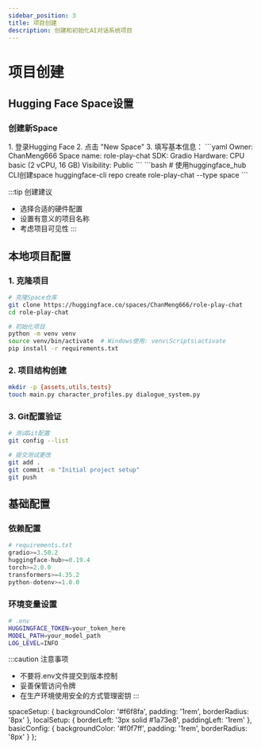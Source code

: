 ```yaml
---
sidebar_position: 3
title: 项目创建
description: 创建和初始化AI对话系统项目
---
```



# 项目创建

## Hugging Face Space设置

<div className="space-setup">

### 创建新Space

<Tabs>
  <TabItem value="ui" label="使用界面" default>
    1. 登录Hugging Face
    2. 点击 "New Space"
    3. 填写基本信息：
    ```yaml
    Owner: ChanMeng666
    Space name: role-play-chat
    SDK: Gradio
    Hardware: CPU basic (2 vCPU, 16 GB)
    Visibility: Public
    ```
  </TabItem>
  <TabItem value="cli" label="使用命令行">
    ```bash
    # 使用huggingface_hub CLI创建space
    huggingface-cli repo create role-play-chat --type space
    ```
  </TabItem>
</Tabs>

:::tip 创建建议
- 选择合适的硬件配置
- 设置有意义的项目名称
- 考虑项目可见性
:::

</div>

## 本地项目配置

<div className="local-setup">

### 1. 克隆项目
```bash
# 克隆Space仓库
git clone https://huggingface.co/spaces/ChanMeng666/role-play-chat
cd role-play-chat

# 初始化项目
python -m venv venv
source venv/bin/activate  # Windows使用: venv\Scripts\activate
pip install -r requirements.txt
```

### 2. 项目结构创建
```bash
mkdir -p {assets,utils,tests}
touch main.py character_profiles.py dialogue_system.py
```

### 3. Git配置验证
```bash
# 测试Git配置
git config --list

# 提交测试更改
git add .
git commit -m "Initial project setup"
git push
```

</div>

## 基础配置

<div className="basic-config">

### 依赖配置
```python
# requirements.txt
gradio>=3.50.2
huggingface-hub>=0.19.4
torch>=2.0.0
transformers>=4.35.2
python-dotenv>=1.0.0
```

### 环境变量设置
```bash
# .env
HUGGINGFACE_TOKEN=your_token_here
MODEL_PATH=your_model_path
LOG_LEVEL=INFO
```

:::caution 注意事项
- 不要将.env文件提交到版本控制
- 妥善保管访问令牌
- 在生产环境使用安全的方式管理密钥
:::

</div>

  spaceSetup: {
    backgroundColor: '#f6f8fa',
    padding: '1rem',
    borderRadius: '8px'
  },
  localSetup: {
    borderLeft: '3px solid #1a73e8',
    paddingLeft: '1rem'
  },
  basicConfig: {
    backgroundColor: '#f0f7ff',
    padding: '1rem',
    borderRadius: '8px'
  }
}; 
